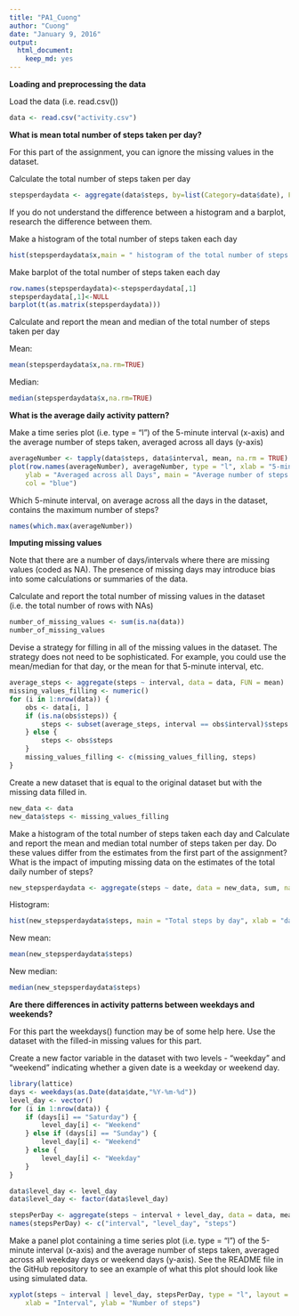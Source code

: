 ```yaml
---
title: "PA1_Cuong"
author: "Cuong"
date: "January 9, 2016"
output: 
  html_document: 
    keep_md: yes
---
```



**Loading and preprocessing the data**

Load the data (i.e. read.csv())

```r
data <- read.csv("activity.csv")
```

**What is mean total number of steps taken per day?**

For this part of the assignment, you can ignore the missing values in the dataset.

Calculate the total number of steps taken per day


```r
stepsperdaydata <- aggregate(data$steps, by=list(Category=data$date), FUN=sum)
```

If you do not understand the difference between a histogram and a barplot, research the difference between them. 

Make a histogram of the total number of steps taken each day

```r
hist(stepsperdaydata$x,main = " histogram of the total number of steps taken each day",xlab="number of steps",col = "blue")
```
Make barplot of the total number of steps taken each day

```r
row.names(stepsperdaydata)<-stepsperdaydata[,1]
stepsperdaydata[,1]<-NULL
barplot(t(as.matrix(stepsperdaydata)))
```

Calculate and report the mean and median of the total number of steps taken per day

Mean:

```r
mean(stepsperdaydata$x,na.rm=TRUE)
```

Median:

```r
median(stepsperdaydata$x,na.rm=TRUE)
```

**What is the average daily activity pattern?**

Make a time series plot (i.e. type = "l") of the 5-minute interval (x-axis) and the average number of steps taken, averaged across all days (y-axis)

```r
averageNumber <- tapply(data$steps, data$interval, mean, na.rm = TRUE)
plot(row.names(averageNumber), averageNumber, type = "l", xlab = "5-min interval", 
    ylab = "Averaged across all Days", main = "Average number of steps taken", 
    col = "blue")
```
Which 5-minute interval, on average across all the days in the dataset, contains the maximum number of steps?

```r
names(which.max(averageNumber))
```

**Imputing missing values**

Note that there are a number of days/intervals where there are missing values (coded as NA). The presence of missing days may introduce bias into some calculations or summaries of the data.

Calculate and report the total number of missing values in the dataset (i.e. the total number of rows with NAs)

```r
number_of_missing_values <- sum(is.na(data))
number_of_missing_values
```

Devise a strategy for filling in all of the missing values in the dataset. The strategy does not need to be sophisticated. For example, you could use the mean/median for that day, or the mean for that 5-minute interval, etc.

```r
average_steps <- aggregate(steps ~ interval, data = data, FUN = mean)
missing_values_filling <- numeric()
for (i in 1:nrow(data)) {
    obs <- data[i, ]
    if (is.na(obs$steps)) {
        steps <- subset(average_steps, interval == obs$interval)$steps
    } else {
        steps <- obs$steps
    }
    missing_values_filling <- c(missing_values_filling, steps)
}
```
Create a new dataset that is equal to the original dataset but with the missing data filled in.

```r
new_data <- data
new_data$steps <- missing_values_filling
```

Make a histogram of the total number of steps taken each day and Calculate and report the mean and median total number of steps taken per day. Do these values differ from the estimates from the first part of the assignment? What is the impact of imputing missing data on the estimates of the total daily number of steps?

```r
new_stepsperdaydata <- aggregate(steps ~ date, data = new_data, sum, na.rm = TRUE)
```
Histogram:

```r
hist(new_stepsperdaydata$steps, main = "Total steps by day", xlab = "day", col = "blue")
```

New mean:

```r
mean(new_stepsperdaydata$steps)
```

New median:


```r
median(new_stepsperdaydata$steps)
```
**Are there differences in activity patterns between weekdays and weekends?**

For this part the weekdays() function may be of some help here. Use the dataset with the filled-in missing values for this part.

Create a new factor variable in the dataset with two levels - "weekday" and "weekend" indicating whether a given date is a weekday or weekend day.

```r
library(lattice)
days <- weekdays(as.Date(data$date,"%Y-%m-%d"))
level_day <- vector()
for (i in 1:nrow(data)) {
    if (days[i] == "Saturday") {
        level_day[i] <- "Weekend"
    } else if (days[i] == "Sunday") {
        level_day[i] <- "Weekend"
    } else {
        level_day[i] <- "Weekday"
    }
}

data$level_day <- level_day
data$level_day <- factor(data$level_day)

stepsPerDay <- aggregate(steps ~ interval + level_day, data = data, mean)
names(stepsPerDay) <- c("interval", "level_day", "steps")
```
Make a panel plot containing a time series plot (i.e. type = "l") of the 5-minute interval (x-axis) and the average number of steps taken, averaged across all weekday days or weekend days (y-axis). See the README file in the GitHub repository to see an example of what this plot should look like using simulated data.

```r
xyplot(steps ~ interval | level_day, stepsPerDay, type = "l", layout = c(1, 2), 
    xlab = "Interval", ylab = "Number of steps")
```